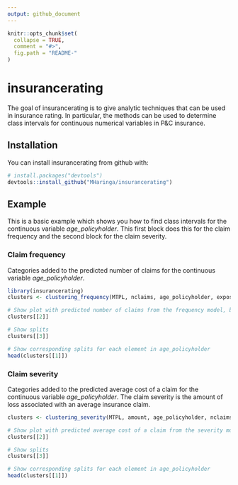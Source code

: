 ```yaml
---
output: github_document
---
```


<!-- README.md is generated from README.Rmd. Please edit that file -->

```r
knitr::opts_chunk$set(
  collapse = TRUE,
  comment = "#>",
  fig.path = "README-"
)

```

# insurancerating

The goal of insurancerating is to give analytic techniques that can be used in insurance rating. In particular, the methods can be used to determine class intervals for continuous numerical variables in P&C insurance.  

## Installation

You can install insurancerating from github with:

```r
# install.packages("devtools")
devtools::install_github("MHaringa/insurancerating")
```

## Example

This is a basic example which shows you how to find class intervals for the continuous variable *age_policyholder*. This first block does this for the claim frequency and the second block for the claim severity. 

### Claim frequency 
Categories added to the predicted number of claims for the continuous variable *age_policyholder*.

```r
library(insurancerating)
clusters <- clustering_frequency(MTPL, nclaims, age_policyholder, exposure)

# Show plot with predicted number of claims from the frequency model, binned by decision trees.
clusters[[2]]

# Show splits
clusters[[3]]

# Show corresponding splits for each element in age_policyholder
head(clusters[[1]])
```

### Claim severity
Categories added to the predicted average cost of a claim for the continuous variable *age_policyholder*. The claim severity is the amount of loss associated with an average insurance claim.

```r
clusters <- clustering_severity(MTPL, amount, age_policyholder, nclaims, color_splits = "deepskyblue")

# Show plot with predicted average cost of a claim from the severity model, binned by decision trees.
clusters[[2]]

# Show splits
clusters[[3]]

# Show corresponding splits for each element in age_policyholder
head(clusters[[1]])
```
